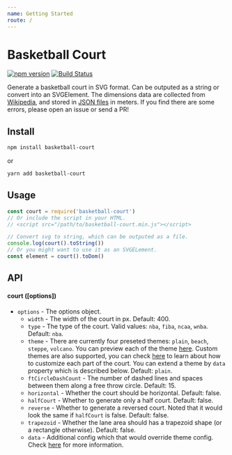 ```yaml
---
name: Getting Started
route: /
---
```


# Basketball Court

[![npm version](https://img.shields.io/npm/v/basketball-court.svg)](https://www.npmjs.com/package/basketball-court)
[![Build Status](https://travis-ci.com/fralonra/basketball-court.svg?branch=master)](https://travis-ci.com/fralonra/basketball-court)

Generate a basketball court in SVG format. Can be outputed as a string or convert into an SVGElement.
The dimensions data are collected from [Wikipedia][wiki], and stored in [JSON files][datas] in meters. If you find there are some errors, please open an issue or send a PR!

## Install

```bash
npm install basketball-court
```

or

```bash
yarn add basketball-court
```

## Usage

```javascript
const court = require('basketball-court')
// Or include the script in your HTML.
// <script src="/path/to/basketball-court.min.js"></script>

// Convert svg to string, which can be outputed as a file.
console.log(court().toString())
// Or you might want to use it as an SVGELement.
const element = court().toDom()
```

## API

#### court ([options])

- `options` - The options object.
  - `width` - The width of the court in px. Default: 400.
  - `type` - The type of the court. Valid values: `nba`, `fiba`, `ncaa`, `wnba`.  Default: `nba`.
  - `theme` - There are currently four preseted themes: `plain`, `beach`, `steppe`, `volcano`. You can preview each of the theme [here][themes]. Custom themes are also supported, you can check [here][theme config] to learn about how to customize each part of the court. You can extend a theme by `data` property which is described below. Default: `plain`.
  - `ftCircleDashCount` - The number of dashed lines and spaces between them along a free throw circle. Default: 15.
  - `horizontal` - Whether the court should be horizontal. Default: false.
  - `halfCourt` - Whether to generate only a half court. Default: false.
  - `reverse` - Whether to generate a reversed court. Noted that it would look the same if `halfCourt` is false. Default: false.
  - `trapezoid` - Whether the lane area should has a trapezoid shape (or a rectangle otherwise). Default: false.
  - `data` - Additional config which that would override theme config. Check [here][theme config] for more information.

[wiki]: https://en.wikipedia.org/wiki/Basketball_court
[datas]: https://github.com/fralonra/basketball-court/tree/master/data
[themes]: /preseted-themes
[theme config]: /theme-config
